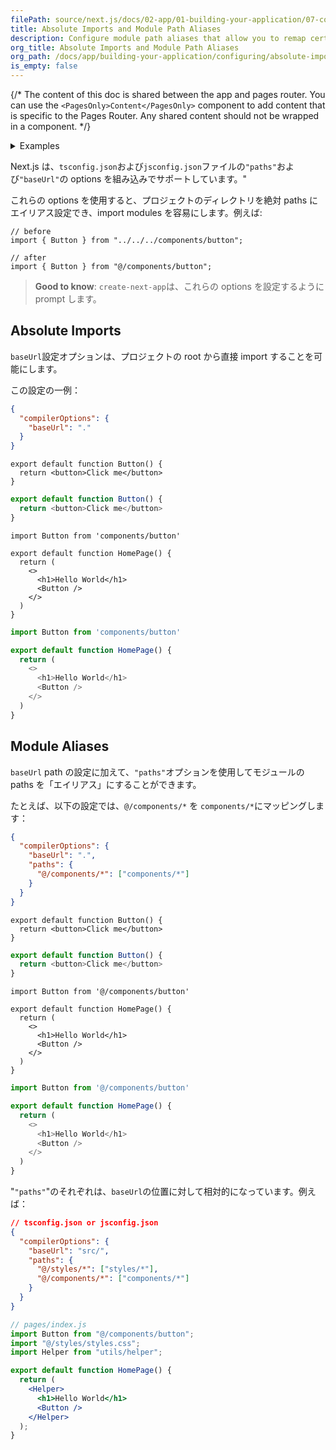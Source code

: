 ```yaml
---
filePath: source/next.js/docs/02-app/01-building-your-application/07-configuring/04-absolute-imports-and-module-aliases.mdx
title: Absolute Imports and Module Path Aliases
description: Configure module path aliases that allow you to remap certain import paths.
org_title: Absolute Imports and Module Path Aliases
org_path: /docs/app/building-your-application/configuring/absolute-imports-and-module-aliases
is_empty: false
---
```


{/* The content of this doc is shared between the app and pages router. You can use the `<PagesOnly>Content</PagesOnly>` component to add content that is specific to the Pages Router. Any shared content should not be wrapped in a component. */}

<details>
  <summary>Examples</summary>

- [絶対インポートとエイリアス](https://github.com/vercel/next.js/tree/canary/examples/with-absolute-imports)

</details>

Next.js は、`tsconfig.json`および`jsconfig.json`ファイルの`"paths"`および`"baseUrl"`の options を組み込みでサポートしています。"

これらの options を使用すると、プロジェクトのディレクトリを絶対 paths にエイリアス設定でき、import modules を容易にします。例えば:

```tsx
// before
import { Button } from "../../../components/button";

// after
import { Button } from "@/components/button";
```

> **Good to know**: `create-next-app`は、これらの options を設定するように prompt します。

## Absolute Imports

`baseUrl`設定オプションは、プロジェクトの root から直接 import することを可能にします。

この設定の一例：

```json:tsconfig.json
{
  "compilerOptions": {
    "baseUrl": "."
  }
}
```

```tsx:components/button.tsx
export default function Button() {
  return <button>Click me</button>
}
```

```jsx:components/button.js
export default function Button() {
  return <button>Click me</button>
}
```

```tsx:app/page.tsx
import Button from 'components/button'

export default function HomePage() {
  return (
    <>
      <h1>Hello World</h1>
      <Button />
    </>
  )
}
```

```jsx:app/page.js
import Button from 'components/button'

export default function HomePage() {
  return (
    <>
      <h1>Hello World</h1>
      <Button />
    </>
  )
}
```

## Module Aliases

`baseUrl` path の設定に加えて、`"paths"`オプションを使用してモジュールの paths を「エイリアス」にすることができます。

たとえば、以下の設定では、`@/components/*` を `components/*`にマッピングします：

```json:tsconfig.json
{
  "compilerOptions": {
    "baseUrl": ".",
    "paths": {
      "@/components/*": ["components/*"]
    }
  }
}
```

```tsx:components/button.tsx
export default function Button() {
  return <button>Click me</button>
}
```

```jsx:components/button.js
export default function Button() {
  return <button>Click me</button>
}
```

```tsx:app/page.tsx
import Button from '@/components/button'

export default function HomePage() {
  return (
    <>
      <h1>Hello World</h1>
      <Button />
    </>
  )
}
```

```jsx:app/page.js
import Button from '@/components/button'

export default function HomePage() {
  return (
    <>
      <h1>Hello World</h1>
      <Button />
    </>
  )
}
```

"`"paths"`"のそれぞれは、`baseUrl`の位置に対して相対的になっています。例えば：

```json
// tsconfig.json or jsconfig.json
{
  "compilerOptions": {
    "baseUrl": "src/",
    "paths": {
      "@/styles/*": ["styles/*"],
      "@/components/*": ["components/*"]
    }
  }
}
```

```jsx
// pages/index.js
import Button from "@/components/button";
import "@/styles/styles.css";
import Helper from "utils/helper";

export default function HomePage() {
  return (
    <Helper>
      <h1>Hello World</h1>
      <Button />
    </Helper>
  );
}
```
